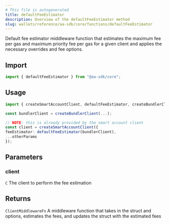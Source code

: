 ```yaml
---
# This file is autogenerated
title: defaultFeeEstimator
description: Overview of the defaultFeeEstimator method
slug: wallets/reference/aa-sdk/core/functions/defaultFeeEstimator
---
```


Default fee estimator middleware function that estimates the maximum fee per gas and maximum priority fee per gas for a given client and applies the necessary overrides and fee options.

## Import

```ts
import { defaultFeeEstimator } from "@aa-sdk/core";
```

## Usage

```ts
import { createSmartAccountClient, defaultFeeEstimator, createBundlerClient } from "@aa-sdk/core";

const bundlerClient = createBundlerClient(...);

// NOTE: this is already provided by the smart account client
const client = createSmartAccountClient({
feeEstimator: defaultFeeEstimator(bundlerClient),
...otherParams
});
```

## Parameters

### client

`C`
The client to perform the fee estimation

## Returns

`ClientMiddlewareFn`
A middleware function that takes in the struct and options, estimates the fees, and updates the struct with the estimated fees
